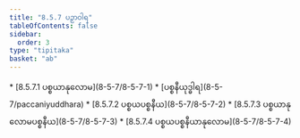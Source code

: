 ```yaml
---
title: "8.5.7 ပဉှာဝါရ"
tableOfContents: false
sidebar:
  order: 3
type: "tipitaka"
basket: "ab"
---
```



<DynamicBreadcrumb />



<TableOfContents>
* [8.5.7.1 ပစ္စယာနုလောမ](8-5-7/8-5-7-1)
* [ပစ္စနီယုဒ္ဓါရ](8-5-7/paccaniyuddhara)
* [8.5.7.2 ပစ္စယပစ္စနီယ](8-5-7/8-5-7-2)
* [8.5.7.3 ပစ္စယာနုလောမပစ္စနီယ](8-5-7/8-5-7-3)
* [8.5.7.4 ပစ္စယပစ္စနီယာနုလောမ](8-5-7/8-5-7-4)
</TableOfContents>